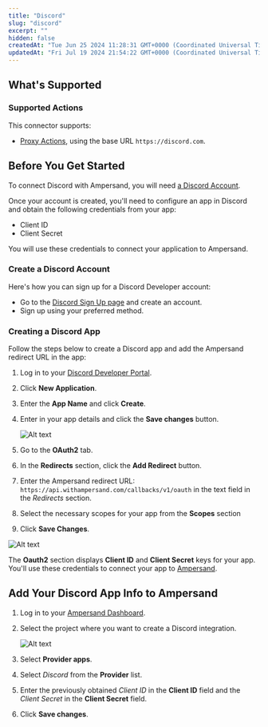 ```yaml
---
title: "Discord"
slug: "discord"
excerpt: ""
hidden: false
createdAt: "Tue Jun 25 2024 11:28:31 GMT+0000 (Coordinated Universal Time)"
updatedAt: "Fri Jul 19 2024 21:54:22 GMT+0000 (Coordinated Universal Time)"
---
```

## What's Supported

### Supported Actions

This connector supports:
- [Proxy Actions](/define-integrations/proxy-actions), using the base URL `https://discord.com`.

## Before You Get Started

To connect Discord with Ampersand, you will need [a Discord Account](#create-a-discord-account).

Once your account is created, you'll need to configure an app in Discord and obtain the following credentials from your app:

- Client ID
- Client Secret

You will use these credentials to connect your application to Ampersand.

### Create a Discord Account

Here's how you can sign up for a Discord Developer account:

- Go to the [Discord Sign Up page](https://discord.com/register) and create an account.
- Sign up using your preferred method.

### Creating a Discord App

Follow the steps below to create a Discord app and add the Ampersand redirect URL in the app:

1. Log in to your [Discord Developer Portal](https://discord.com/developers/applications).
2. Click **New Application**.
3. Enter the **App Name** and click **Create**.
4. Enter in your app details and click the **Save changes** button.

   ![Alt text](/images/provider-guides/4930f29-discord1.gif)
5. Go to the **OAuth2** tab.
6. In the **Redirects** section, click the **Add Redirect** button.
7. Enter the Ampersand redirect URL: `https://api.withampersand.com/callbacks/v1/oauth` in the text field in the _Redirects_ section.
8. Select the necessary scopes for your app from the **Scopes** section
9. Click **Save Changes**.

![Alt text](/images/provider-guides/2876661-discord2.gif)


The **Oauth2** section displays **Client ID** and **Client Secret** keys for your app. You'll use these credentials to connect your app to [Ampersand](https://docs.withampersand.com/docs/drift#add-your-drift-app-info-to-ampersand).

## Add Your Discord App Info to Ampersand

1. Log in to your [Ampersand Dashboard](https://dashboard.withampersand.com).

2. Select the project where you want to create a Discord integration.

   ![Alt text](/images/provider-guides/dd47b7a-Ampersand.png)

3. Select **Provider apps**.

4. Select _Discord_ from the **Provider** list.

5. Enter the previously obtained _Client ID_ in the **Client ID** field and the _Client Secret_ in the **Client Secret** field.

6. Click **Save changes**.
